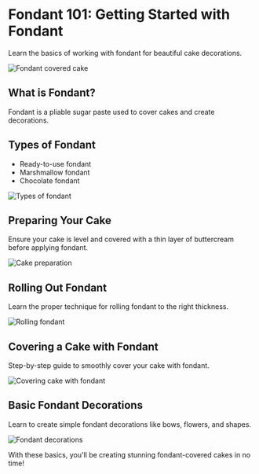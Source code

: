 
# Fondant 101: Getting Started with Fondant

Learn the basics of working with fondant for beautiful cake decorations.

<Image src="/placeholder.svg" alt="Fondant covered cake" width={600} height={400} className="my-4 rounded-lg" />

## What is Fondant?

Fondant is a pliable sugar paste used to cover cakes and create decorations.

## Types of Fondant

- Ready-to-use fondant
- Marshmallow fondant
- Chocolate fondant

<Image src="/placeholder.svg" alt="Types of fondant" width={400} height={300} className="my-4 rounded-lg" />

## Preparing Your Cake

Ensure your cake is level and covered with a thin layer of buttercream before applying fondant.

<Image src="/placeholder.svg" alt="Cake preparation" width={400} height={300} className="my-4 rounded-lg" />

## Rolling Out Fondant

Learn the proper technique for rolling fondant to the right thickness.

<Image src="/placeholder.svg" alt="Rolling fondant" width={400} height={300} className="my-4 rounded-lg" />

## Covering a Cake with Fondant

Step-by-step guide to smoothly cover your cake with fondant.

<Image src="/placeholder.svg" alt="Covering cake with fondant" width={400} height={300} className="my-4 rounded-lg" />

## Basic Fondant Decorations

Learn to create simple fondant decorations like bows, flowers, and shapes.

<Image src="/placeholder.svg" alt="Fondant decorations" width={400} height={300} className="my-4 rounded-lg" />

With these basics, you'll be creating stunning fondant-covered cakes in no time!

